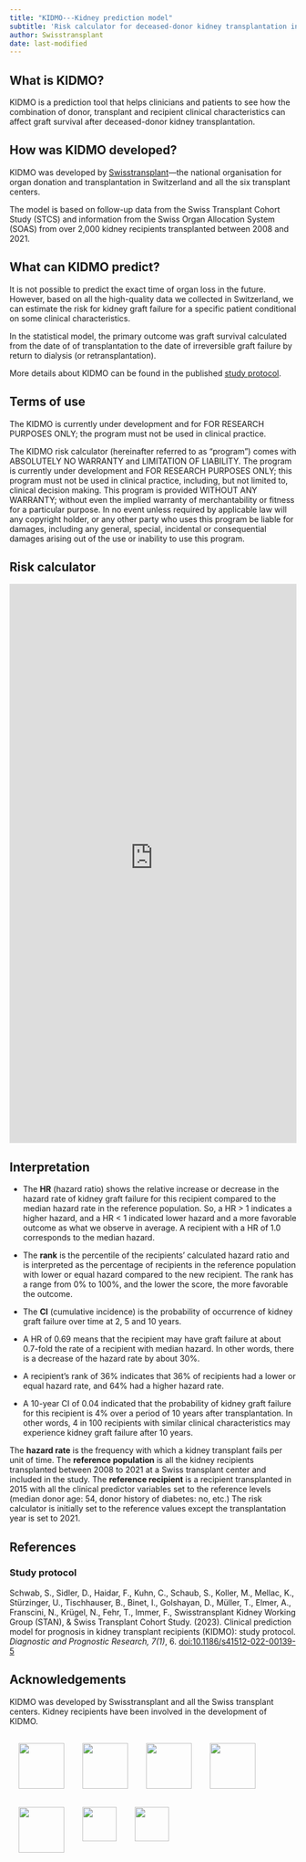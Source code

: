 ```yaml
---
title: "KIDMO---Kidney prediction model"
subtitle: 'Risk calculator for deceased-donor kidney transplantation in Switzerland.'
author: Swisstransplant
date: last-modified
---
```


## What is KIDMO?

KIDMO is a prediction tool that helps clinicians and patients to see how the combination of donor, transplant and recipient clinical characteristics can affect graft survival after deceased-donor kidney transplantation.

## How was KIDMO developed?

KIDMO was developed by [Swisstransplant](https://www.swisstransplant.org/)---the national organisation for organ donation and transplantation in Switzerland and all the six transplant centers.

The model is based on follow-up data from the Swiss Transplant Cohort Study (STCS) and information from the Swiss Organ Allocation System (SOAS) from over 2,000 kidney recipients transplanted between 2008 and 2021.

## What can KIDMO predict?

It is not possible to predict the exact time of organ loss in the future. However, based on all the high-quality data we collected in Switzerland, we can estimate the risk for kidney graft failure for a specific patient conditional on some clinical characteristics.

In the statistical model, the primary outcome was graft survival calculated from the date of of transplantation to the date of irreversible graft failure by return to dialysis (or retransplantation).

More details about KIDMO can be found in the published [study protocol](https://doi.org/10.1186/s41512-022-00139-5).

## Terms of use

The KIDMO is currently under development and for FOR RESEARCH PURPOSES ONLY; the program must not be used in clinical practice.

::: {.callout-important title="More information" collapse=true}
The KIDMO risk calculator (hereinafter referred to as "program") comes with ABSOLUTELY NO WARRANTY and LIMITATION OF LIABILITY. The program is currently under development and FOR RESEARCH PURPOSES ONLY; this program must not be used in clinical practice, including, but not limited to, clinical decision making. This program is provided WITHOUT ANY WARRANTY; without even the implied warranty of merchantability or fitness for a particular purpose. In no event unless required by applicable law will any copyright holder, or any other party who uses this program be liable for damages, including any general, special, incidental or consequential damages arising out of the use or inability to use this program.
:::

## Risk calculator

```{=html}
<iframe id="KIDMO" src="https://swisstransplant.shinyapps.io/KIDMO/" style="border: none; width: 100%; height: 980px" frameborder="0"></iframe>
```

## Interpretation

* The **HR** (hazard ratio) shows the relative increase or decrease in the hazard rate of kidney graft failure for this recipient compared to the median hazard rate in the reference population. So, a HR > 1 indicates a higher hazard, and a HR < 1 indicated lower hazard and a more favorable outcome as what we observe in average. A recipient with a HR of 1.0 corresponds to the median hazard.

* The **rank** is the percentile of the recipients' calculated hazard ratio and is interpreted as the percentage of recipients in the reference population with lower or equal hazard compared to the new recipient. The rank has a range from 0% to 100%, and the lower the score, the more favorable the outcome.

* The **CI** (cumulative incidence) is the probability of occurrence of kidney graft failure over time at 2, 5 and 10 years.

::: {.callout-note title="Example" collapse=false}
* A HR of 0.69 means that the recipient may have graft failure at about 0.7-fold the rate of a recipient with median hazard. In other words, there is a decrease of the hazard rate by about 30%.

* A recipient's rank of 36% indicates that 36% of recipients had a lower or equal hazard rate, and 64% had a higher hazard rate.

* A 10-year CI of 0.04 indicated that the probability of kidney graft failure for this recipient is 4% over a period of 10 years after transplantation. In other words, 4 in 100 recipients with similar clinical characteristics may experience kidney graft failure after 10 years.
:::

::: {.callout-note title="Additional information" collapse=true}
The **hazard rate** is the frequency with which a kidney transplant fails per unit of time. The **reference population** is all the kidney recipients transplanted between 2008 to 2021 at a Swiss transplant center and included in the study. The **reference recipient** is a recipient transplanted in 2015 with all the clinical predictor variables set to the reference levels (median donor age: 54, donor history of diabetes: no, etc.) The risk calculator is initially set to the reference values except the transplantation year is set to 2021.
:::

## References

### Study protocol
Schwab, S., Sidler, D., Haidar, F., Kuhn, C., Schaub, S., Koller, M., Mellac, K., Stürzinger, U., Tischhauser, B., Binet, I., Golshayan, D., Müller, T., Elmer, A., Franscini, N., Krügel, N., Fehr, T., Immer, F., Swisstransplant Kidney Working Group (STAN), & Swiss Transplant Cohort Study. (2023). Clinical prediction model for prognosis in kidney transplant recipients (KIDMO): study protocol. *Diagnostic and Prognostic Research, 7(1)*, 6. [doi:10.1186/s41512-022-00139-5](https://doi.org/10.1186/s41512-022-00139-5)

## Acknowledgements

KIDMO was developed by Swisstransplant and all the Swiss transplant centers. Kidney recipients have been involved in the development of KIDMO.

![](../images/SWT_2955_2021.png){height=80 style="float:left; padding:16px"}
![](../images/CHUV.png){height=80 style="float:left; padding:16px"}

![](../images/HUG.png){height=80 style="float:left; padding:16px"}
![](../images/Insel.png){height=80 style="float:left; padding:16px"}
![](../images/KSSG.png){height=80 style="float:left; padding:16px"}

![](../images/USB.png){height=60 style="float:left; padding:16px"}
![](../images/USZ.png){height=60 style="padding:16px"}